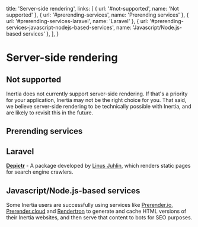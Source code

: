 
  title: 'Server-side rendering',
  links: [
    { url: '#not-supported', name: 'Not supported' },
    { url: '#prerending-services', name: 'Prerending services' },
    { url: '#prerending-services-laravel', name: 'Laravel' },
    { url: '#prerending-services-javascript-nodejs-based-services', name: 'Javascript/Node.js-based services' },
  ],
}

# Server-side rendering

## Not supported

Inertia does not currently support server-side rendering. If that's a priority for your application, Inertia may not be the right choice for you. That said, we believe server-side rendering to be technically possible with Inertia, and are likely to revisit this in the future.

## Prerending services

## Laravel

**[Depictr](https://github.com/juhlinus/depictr)** - A package developed by [Linus Juhlin](https://twitter.com), which renders static pages for search engine crawlers.

## Javascript/Node.js-based services

Some Inertia users are successfully using services like [Prerender.io](https://prerender.io), [Prerender.cloud](https://www.prerender.cloud) and [Rendertron](https://github.com/GoogleChrome/rendertron) to generate and cache HTML versions of their Inertia websites, and then serve that content to bots for SEO purposes.
